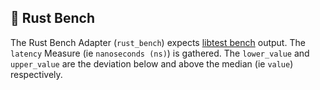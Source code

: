 
## 🦀 Rust Bench

The Rust Bench Adapter (`rust_bench`) expects [libtest bench](https://doc.rust-lang.org/rustc/tests/index.html#benchmarks) output.
The `latency` Measure (ie `nanoseconds (ns)`) is gathered.
The `lower_value` and `upper_value` are the deviation below and above the median (ie `value`) respectively.

<CargoRustBench />